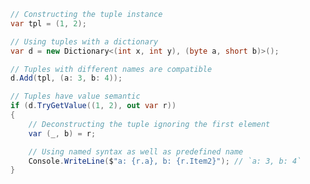 ```csharp
// Constructing the tuple instance
var tpl = (1, 2);

// Using tuples with a dictionary
var d = new Dictionary<(int x, int y), (byte a, short b)>();

// Tuples with different names are compatible
d.Add(tpl, (a: 3, b: 4));

// Tuples have value semantic
if (d.TryGetValue((1, 2), out var r))
{
    // Deconstructing the tuple ignoring the first element
    var (_, b) = r;

    // Using named syntax as well as predefined name
    Console.WriteLine($"a: {r.a}, b: {r.Item2}"); // `a: 3, b: 4`
}
```
